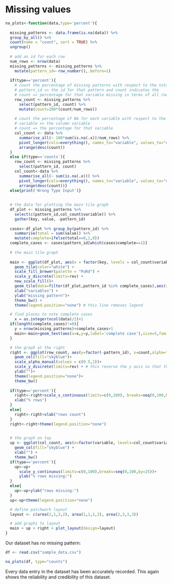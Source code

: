 # Missing values

```r
na_plots<-function(data,type='percent'){
  
  missing_patterns <- data.frame(is.na(data)) %>%
  group_by_all() %>%
  count(name = "count", sort = TRUE) %>%
  ungroup()
  
  # add an id for each row
  num_rows <- nrow(data)
  missing_patterns <- missing_patterns %>% 
    mutate(pattern_id=-row_number(),.before=1)
  
  if(type=='percent'){
    # count the percentage of missing patterns with respect to the total number of rows:
    # pattern_id => the id for that pattern and count indicates the 
    # count => percentage for that variable missing in terms of all rows
    row_count <- missing_patterns %>% 
      select(pattern_id, count) %>%
      mutate(count=100*(count/num_rows))
    
    # count the percentage of NA for each variable with respect to the total number of rows:
    # variable => the column variable
    # count => the percentage for that variable
    col_count <- data %>% 
      summarise_all(~ 100*sum(is.na(.x))/num_rows) %>% 
      pivot_longer(cols=everything(), names_to="variable", values_to="count") %>% 
      arrange(desc(count))
  }
  else if(type=='counts'){
    row_count <- missing_patterns %>% 
      select(pattern_id, count)
    col_count<-data %>% 
      summarise_all(~ sum(is.na(.x))) %>%
      pivot_longer(cols=everything(), names_to="variable", values_to="count") %>% 
      arrange(desc(count))}
  else{print('Wrong Type Input')}
    
  
  # the data for plotting the main tile graph
  df_plot <- missing_patterns %>%
    select(c(pattern_id,col_count$variable)) %>% 
    gather(key, value, -pattern_id) 
  
  cases<-df_plot %>% group_by(pattern_id) %>% 
    summarise(total = sum(value)) %>%
    mutate(complete=ifelse(total==0,1,0))
  complete_cases <- cases$pattern_id[which(cases$complete==1)]
  
  # the main tile graph
  
  main <- ggplot(df_plot, aes(x = factor(key, levels = col_count$variable), y = factor(-pattern_id), fill = value)) +
    geom_tile(color="white") +
    scale_fill_brewer(palette = "PuRd") +
    scale_y_discrete(limits=rev) +
    new_scale_fill()+
    geom_tile(data=filter(df_plot,pattern_id %in% complete_cases),aes(x = factor(key, levels = col_count$variable), y = factor(-pattern_id)),fill='#9264de')+
    xlab("variables") +
    ylab("missing pattern")+
    theme_bw() +
    theme(legend.position="none") # this line removes legend

  # find places to note complete cases
    x = as.integer(ncol(data)/2)+1
  if(length(complete_cases)!=0){
    y = nrow(missing_patterns)+complete_cases+1
    main<-main+geom_text(aes(x=x,y=y,label='complete case'),size=5,family="Times", fontface='bold')+theme(legend.position="none")
  }

  # the graph at the right
  right <- ggplot(row_count, aes(y=factor(-pattern_id), x=count,alpha=factor(rev(cases$complete)))) +
    geom_col(fill="skyblue")+
    scale_alpha_manual(values = c(0.5,1))+
    scale_y_discrete(limits=rev) + # this reverse the y axis so that the smallest is the last pattern id
    ylab("")+
    theme(legend.position="none")+
    theme_bw()
  
  if(type=='percent'){
    right<-right+scale_x_continuous(limits=c(0,100), breaks=seq(0,100,by=25)) +
    xlab("% rows")
  }
  else{
    right<-right+xlab("rows count")
  }
  right<-right+theme(legend.position="none")
    

  # the graph on top
  up <- ggplot(col_count, aes(x=factor(variable, levels=col_count$variable), y=count)) + 
    geom_col(fill="skyblue") +
    xlab("") +
    theme_bw()
  if(type=='percent'){
    up<-up+
      scale_y_continuous(limits=c(0,100),breaks=seq(0,100,by=25))+
      ylab("% rows missing:")
  }
  else{
    up<-up+ylab("rows missing:")
  }
  up<-up+theme(legend.position="none")

  # define patchwork layout
  layout <- c(area(2,1,3,2), area(1,1,1,2), area(2,3,3,3))

  # add graphs to layout
  main + up + right + plot_layout(design=layout)
}
```

Our dataset has no missing pattern:
```r
df <- read.csv("sample_data.csv")
```

```r
na_plots(df, type="counts")
```

Every data entry in the dataset has been accurately recorded. This again shows the reliability and credibility of this dataset.